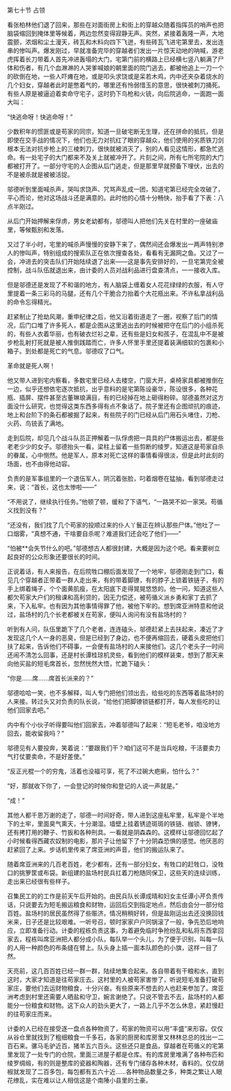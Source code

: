 

第七十节 占领

看张柏林他们退了回来，那些在对面街房上和街上的穿越众随着指挥员的哨声也把脑袋缩回到掩体里等候着，两边忽然变得寂静无声。突然，紧接着轰隆一声，大地震颤，浓烟和尘土漫天，砖瓦和木料向四下飞迸，有些砖瓦飞进宅第里去，发出连串的惨叫声。爆发刚过，早就准备完毕的穿越者们发出一片惊天动地的呐喊，游老虎挥着长刀带着人首先冲进轰塌的大门，宅第门前的横路上已经横七竖八躺满了尸体和伤者，有几个血淋淋的人哭爹喊娘的朝里面的院门逃去，都被他追上一刀一个的砍倒在地，一些人吓瘫在地，或是叩头求饶或是呆若木鸡，内中还夹杂着烧水的几个妇女，穿越者此时是憋着气的，哪里还有怜弱惜玉的意思，很快被刺刀捅死。有些人原是被逼迫着卖命守宅子，这时扔下鸟枪和火铳，向后院逃命，一面跑一面大叫：

“快逃命呀！快逃命呀！”

少数积年的惯匪或是苟家的同宗，知道一旦破宅断无生理，还在拼命的抵抗，但是即使在交手战的情况下，他们也无力对抗红了眼的穿越众，他们使用的劣质铁刀剑根本无法对抗步枪上的三棱刺刀，很快就被消灭了，别的人看见这情形，都急忙逃命。有一处宅子的大门都来不及关上就被冲开了。片刻之间，所有七所宅院的大门都被打开了。一部分守宅的人企图从后门逃走，但是那里早就预备下埋伏，出去的不是被杀就是被被活捉。

邬德听到里面喊杀声，哭叫求饶声、咒骂声乱成一团，知道宅第已经完全攻破了，平心而论，他对这场战斗还是满意的。此时他的心情十分畅快，抬手看了下表：八点半刚过。

从后门开始押解来俘虏，男女老幼都有，邬德叫人把他们先关在村里的一座破庙里，等候甄别和发落。

又过了半小时，宅里的喊杀声慢慢的安静下来了，偶然间还会爆发出一两声特别渗人的惨叫声，特别组成的搜索队正在依次搜查各处，看看有无漏网之鱼。又过了一会，冲进去的突击队们开始陆续退了出来――这是事先安排好的，一旦宅第完全被控制，战斗队伍就退出来，由计委的人员对战利品进行盘查清点，一一接收入库。

但是邬德还是发现了不和谐的地方，有人脑袋上缠着女人花花绿绿的衣服，有人守里提着一条三彩马的马腿，还有几个干脆合力抬着个大花瓶出来。不许私拿战利品的命令忘得精光。

赶紧制止了抢劫风潮，重申纪律之后，他又沿着街道走了一圈，视察了后门的情况，后门口堆了许多死人，都是企图从这里逃出去的时候被把守在后门的小组杀死的，有些人衣着华丽，也有破衣烂衫之辈，还有些是妇女和孩子，在混乱中不是被步枪乱射打死就是被人推倒践踏而亡，许多人怀里手里还提着装满细软的包裹和小箱子。到处都是死亡的气息。邬德叹了口气。

革命就是死人啊！

他又带人进到宅内察看，多数宅里已经人去楼空，门窗大开，桌椅家具都被推倒在一边，似乎还想依宅逐次抵抗，出乎意料的是宅第陈设豪华，陈设很多，各种花瓶、插屏、摆件甚至古董琳琅满目，有的已经掉在地上砸得粉碎。邬德虽然对这方面没什么研究，也觉得这类东西多得有点不象话了。院子里还有企图顽抗的痕迹，地上和台阶下的条石都被掘了起来，有些院子的门已经从后门用石头堵住，刀枪、火药、鸟铳丢了满地。

走到后院，却见几个战斗队员正押解着一队俘虏把一具具的尸体搬运出去，都是些老老少少的女子。邬德抬头一看，梁柱上留着一些剪断的绫罗，知道这是苟家自杀的眷属，心中恻然。他是军人，原本对死亡这样的事情看得很淡，但是此时此刻的场面，也不由得他动容。

负责的是军事组里的一个退伍军人，阴沉着张脸，叼着烟卷在猛抽，看到邬德走过来，说：“首长，这也太惨啦――”

“不用说了，继续执行任务。”他顿了顿，缓和了下语气，“一路哭不如一家哭。苟循义找到没有？”

“还没有，我们找了几个苟家的投顺过来的仆人丫鬟正在辨认那些尸体。”他吐了一口烟雾，“真想不通，干啥要自杀呢？难道我们还会吃了他们――”

“怕被**会失节什么的吧。”邬德想古人都很封建，大概是因为这个吧。看来要树立起良好的公众形象还要很长的时间。

正说着话，有人来报告，在后院牲口棚后面发现了一个地牢，邬德刚走到门口，看见几个穿越者正带着一群人走出来，有的带着脚镣，有的脖子上锁着铁链子，有的手上绑着绳子，个个面黄肌瘦，在太阳底下走得晃晃悠悠的。他一问，知道这些人都欠苟家大户们的租课和高利贷的，因无力偿还，被苟循义派乡勇和家丁去抓了来，下入私牢。也有因为其他事情得罪了他，被他下牢的。想到席亚洲特意和他说过，盐场村的几个长老都被关在苟家，便叫人询问有没有盐场村的？

听到有人问，队伍里跪下了几个老者，连连磕头，邬德赶紧上去扶起来，凑近了才发现这几个人一身的恶臭，但是已经到了身边，也不便再缩回去，硬着头皮把他们扶了起来，告诉他们不碍事，一会便有盐场村的人来接他们。这几个老头子一时间还闹不清怎么回事，还是村长谭桂琼机灵些，看到他们的模样装束，想到了那天来向他买盐的短毛席首长，忽然恍然大悟，忙跪下磕头：

“你是……席……席首长派来的？”

邬德哈哈一笑，也不多解释，叫人专门把他们领出去，给些吃的东西等着盐场村的人来接。转过头又对负责的队长说，“给他们把脚镣锁链都打开，每人发些吃的让他们回家去吧。”

内中有个小伙子听得要叫他们回家去，冲着邬德叫了起来：“短毛老爷，咱没地方回去，能收留我吗？”

邬德见有人要投奔，笑着说：“要跟我们干？咱们这可不是当兵吃粮，干活要卖力气打仗要卖命，不是好差使。”

“反正光棍一个的穷鬼，活着也没福可享，死了不过碗大疤瘌，怕什么？”

“好，那就收下你了，一会登记的时候你和登记的人说一声就是。”

“成！”

其他人都千恩万谢的走了，邬德一时间好奇，带人进到这座私牢里，私牢是个半地下的土牢，里面臭气熏天，十分潮湿。墙壁上挂着锈迹斑斑的铁链、枷锁、镣铐，还有拷打用的鞭子、竹扳和各种刑具。一看就是阴森森的。这模样让邬德回忆起了小时候看得西藏农奴制的电影，那片子让他留下了十分阴森恐惧的感觉。他厌恶的赶紧回了上来。步话机里传来了席亚洲的声音，他们的搬运队来了。

随着席亚洲来的几百老百姓，老少都有，还有一部分妇女，有牲口的赶牲口，没牲口的挑箩筐或布袋。新组建的盐场村民兵扛着刀枪随同保卫，这些天的连续训练，走出来已经很有些样子。

召集民工的的工作是前天午后开始的。由民兵队长谭成晴和妇女主任谭小芹负责传话，只说要去为短毛搬运粮食和财物，运回后交到指定地点，然后由会分一部分给百姓。盐场村的居民虽然得了些赈济，情况稍稍好转，但是盐刚运出去还没换回钱米来，日子还是比较艰难。一听号召，顿时家家户户同锅滚了一般，争先恐后地响应，立即准备行动。计委的程栋负责这事，为着避免临时争抢纷乱和私将东西拿回家去，程栋叫席亚洲把人都分成小队，每队举一个头儿，为了便于识别，叫每一队的人用一种颜色的布条缝在臂上。队头身上插一面本队颜色的小旗，这样一目了然。

天亮前，这几百百姓已经一群一群，陆续地集合起来。各自带着有干粮和水，直到这时，大家才知道是往苟家庄去。这村里的人被苟家害惨了，听说短毛准备打破苟家庄，要他们去运财物粮食，十分兴奋。有些原来不想去的人也赶来参加了。席亚洲考虑到村里还需要人晒盐和守卫，婉言谢绝了。只说不管去不去，盐场村的人都能分一份粮食和财物。这下众人的劲头更大了，一路上几乎不怎么休息，紧赶慢赶的往苟家庄而来。

计委的人已经在接受逐一盘点各种物资了，苟家的物资可以用“丰盛”来形容。仅仅从谷仓里就找到了粗细粮食一千多石，各家的厨房和库房里又林林总总的找出一二百石来。骡马毛驴近百，猪羊五六百头。这些还只是食品，穿越者在苟循义的宅第里发现了一处专门的仓院，里面三进屋子都是仓库。有的库房里堆满了各种布匹和绫罗绸缎，有的则是整库的瓷器和陶器，还有专门储存各种木材，香料的。仅仅胡椒就发现了二百多包，每包都有五六十近……各种物品数量之多，种类之繁让人眼花缭乱，实在难以让人相信这是个南陲小县里的土豪。

